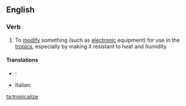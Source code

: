 ==English==

===Verb===
{{en-verb|tropicaliz|ing}}

# To [[modify]] something (such as [[electronic]] equipment) for use in the [[tropic]]s, especially by making it resistant to heat and humidity

====Translations====
{{trans-top|modify something for use in the tropics}}
* {{ttbc|de}}: {{tø|de|[[tropenfest]] [[machen]]}} <!-- was "[[tropenfest]] [[machen]]" - assumed sum-of-parts; if an idiom, remove the wikilinks to the individual words. see [[User:Kephir/gadgets/xte#Translation_fixing]] -->
{{trans-mid}}
* Italian: {{t-|it|tropicalizzare}}
{{trans-bottom}}

[[ta:tropicalize]]